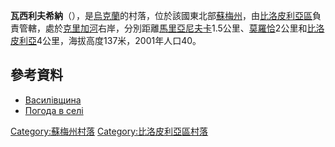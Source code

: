 {{coord|51|8|53|N|34|24|9|E|scale:100000_region:UA|display=title}}

'''瓦西利夫希納'''（{{lang-uk|Василівщина}}），是[[烏克蘭|烏克蘭]]的村落，位於該國東北部[[蘇梅州|蘇梅州]]，由[[比洛皮利亞區|比洛皮利亞區]]負責管轄，處於[[克里加河|克里加河]]右岸，分別距離[[馬里亞尼夫卡_(比洛皮利亞區)|馬里亞尼夫卡]]1.5公里、[[莫羅恰|莫羅恰]]2公里和[[比洛皮利亞|比洛皮利亞]]4公里，海拔高度137米，2001年人口40。

==參考資料==
* [http://w1.c1.rada.gov.ua/pls/z7502/A005?rdat1=02.02.2010&rf7571=28624 Василівщина]
* [http://weather.in.ua/ua/symskaja/2623 Погода в селі ] {{Wayback|url=http://weather.in.ua/ua/symskaja/2623 |date=20160305075352 }}

{{DEFAULTSORT:Василівщина}}

[[Category:蘇梅州村落|Category:蘇梅州村落]]
[[Category:比洛皮利亞區村落|Category:比洛皮利亞區村落]]


{{Sumy-geo-stub}}